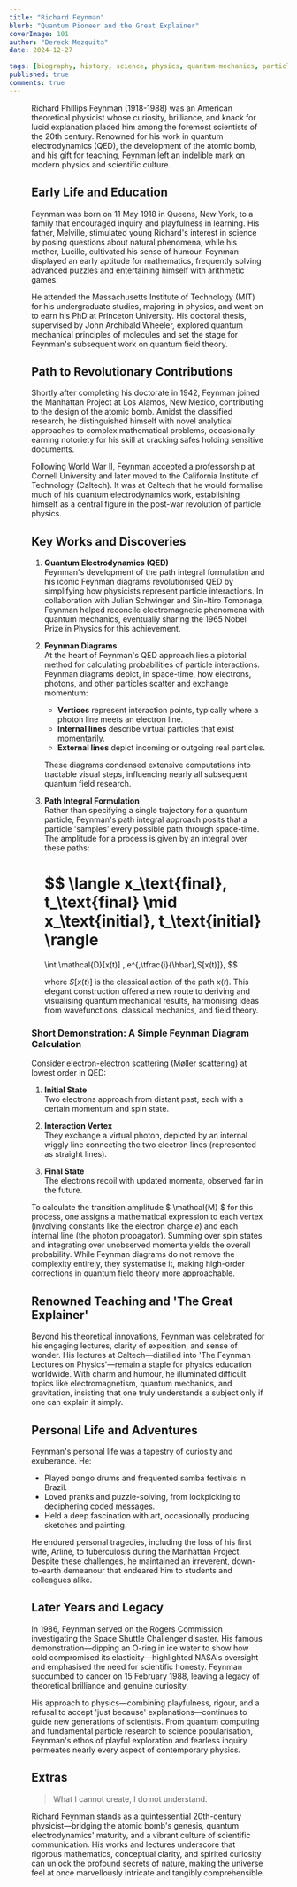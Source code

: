 ```yaml
---
title: "Richard Feynman"
blurb: "Quantum Pioneer and the Great Explainer"
coverImage: 101
author: "Dereck Mezquita"
date: 2024-12-27

tags: [biography, history, science, physics, quantum-mechanics, particle-physics]
published: true
comments: true
---
```


<Figure src="/references/biography_richard-feynman/Richard_Feynman_Nobel.jpg" />

Richard Phillips Feynman (1918-1988) was an American theoretical physicist whose curiosity, brilliance, and knack for lucid explanation placed him among the foremost scientists of the 20th century. Renowned for his work in quantum electrodynamics (QED), the development of the atomic bomb, and his gift for teaching, Feynman left an indelible mark on modern physics and scientific culture.

## Early Life and Education

Feynman was born on 11 May 1918 in Queens, New York, to a family that encouraged inquiry and playfulness in learning. His father, Melville, stimulated young Richard's interest in science by posing questions about natural phenomena, while his mother, Lucille, cultivated his sense of humour. Feynman displayed an early aptitude for mathematics, frequently solving advanced puzzles and entertaining himself with arithmetic games.

He attended the Massachusetts Institute of Technology (MIT) for his undergraduate studies, majoring in physics, and went on to earn his PhD at Princeton University. His doctoral thesis, supervised by John Archibald Wheeler, explored quantum mechanical principles of molecules and set the stage for Feynman's subsequent work on quantum field theory.

## Path to Revolutionary Contributions

Shortly after completing his doctorate in 1942, Feynman joined the Manhattan Project at Los Alamos, New Mexico, contributing to the design of the atomic bomb. Amidst the classified research, he distinguished himself with novel analytical approaches to complex mathematical problems, occasionally earning notoriety for his skill at cracking safes holding sensitive documents.

Following World War II, Feynman accepted a professorship at Cornell University and later moved to the California Institute of Technology (Caltech). It was at Caltech that he would formalise much of his quantum electrodynamics work, establishing himself as a central figure in the post-war revolution of particle physics.

## Key Works and Discoveries

1. **Quantum Electrodynamics (QED)**  
   Feynman's development of the path integral formulation and his iconic Feynman diagrams revolutionised QED by simplifying how physicists represent particle interactions. In collaboration with Julian Schwinger and Sin-Itiro Tomonaga, Feynman helped reconcile electromagnetic phenomena with quantum mechanics, eventually sharing the 1965 Nobel Prize in Physics for this achievement.

2. **Feynman Diagrams**  
   At the heart of Feynman's QED approach lies a pictorial method for calculating probabilities of particle interactions. Feynman diagrams depict, in space-time, how electrons, photons, and other particles scatter and exchange momentum:

   - **Vertices** represent interaction points, typically where a photon line meets an electron line.  
   - **Internal lines** describe virtual particles that exist momentarily.  
   - **External lines** depict incoming or outgoing real particles.

   These diagrams condensed extensive computations into tractable visual steps, influencing nearly all subsequent quantum field research.

3. **Path Integral Formulation**  
   Rather than specifying a single trajectory for a quantum particle, Feynman's path integral approach posits that a particle 'samples' every possible path through space-time. The amplitude for a process is given by an integral over these paths:

   $$
   \langle x_\text{final}, t_\text{final} \mid x_\text{initial}, t_\text{initial} \rangle
   =
   \int \mathcal{D}[x(t)] \, e^{\,\tfrac{i}{\hbar}\,S[x(t)]},
   $$

   where $S[x(t)]$ is the classical action of the path $x(t)$. This elegant construction offered a new route to deriving and visualising quantum mechanical results, harmonising ideas from wavefunctions, classical mechanics, and field theory.

### Short Demonstration: A Simple Feynman Diagram Calculation

Consider electron-electron scattering (Møller scattering) at lowest order in QED:

1. **Initial State**  
   Two electrons approach from distant past, each with a certain momentum and spin state.

2. **Interaction Vertex**  
   They exchange a virtual photon, depicted by an internal wiggly line connecting the two electron lines (represented as straight lines).

3. **Final State**  
   The electrons recoil with updated momenta, observed far in the future.

To calculate the transition amplitude $ \mathcal{M} $ for this process, one assigns a mathematical expression to each vertex (involving constants like the electron charge $e$) and each internal line (the photon propagator). Summing over spin states and integrating over unobserved momenta yields the overall probability. While Feynman diagrams do not remove the complexity entirely, they systematise it, making high-order corrections in quantum field theory more approachable.

## Renowned Teaching and 'The Great Explainer'

Beyond his theoretical innovations, Feynman was celebrated for his engaging lectures, clarity of exposition, and sense of wonder. His lectures at Caltech—distilled into 'The Feynman Lectures on Physics'—remain a staple for physics education worldwide. With charm and humour, he illuminated difficult topics like electromagnetism, quantum mechanics, and gravitation, insisting that one truly understands a subject only if one can explain it simply.

## Personal Life and Adventures

Feynman's personal life was a tapestry of curiosity and exuberance. He:

- Played bongo drums and frequented samba festivals in Brazil.  
- Loved pranks and puzzle-solving, from lockpicking to deciphering coded messages.  
- Held a deep fascination with art, occasionally producing sketches and painting.

He endured personal tragedies, including the loss of his first wife, Arline, to tuberculosis during the Manhattan Project. Despite these challenges, he maintained an irreverent, down-to-earth demeanour that endeared him to students and colleagues alike.

## Later Years and Legacy

In 1986, Feynman served on the Rogers Commission investigating the Space Shuttle Challenger disaster. His famous demonstration—dipping an O-ring in ice water to show how cold compromised its elasticity—highlighted NASA's oversight and emphasised the need for scientific honesty. Feynman succumbed to cancer on 15 February 1988, leaving a legacy of theoretical brilliance and genuine curiosity.

His approach to physics—combining playfulness, rigour, and a refusal to accept 'just because' explanations—continues to guide new generations of scientists. From quantum computing and fundamental particle research to science popularisation, Feynman's ethos of playful exploration and fearless inquiry permeates nearly every aspect of contemporary physics.

## Extras

<Blockquote src="Richard Feynman, 'The Character of Physical Law'">
What I cannot create, I do not understand.
</Blockquote>

Richard Feynman stands as a quintessential 20th-century physicist—bridging the atomic bomb's genesis, quantum electrodynamics' maturity, and a vibrant culture of scientific communication. His works and lectures underscore that rigorous mathematics, conceptual clarity, and spirited curiosity can unlock the profound secrets of nature, making the universe feel at once marvellously intricate and tangibly comprehensible.